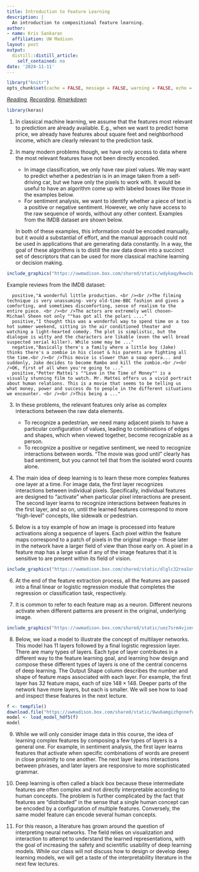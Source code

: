 ```yaml
---
title: Introduction to Feature Learning
description: |
  An introduction to compositional feature learning.
author:
- name: Kris Sankaran
  affiliation: UW Madison
layout: post
output:
  distill::distill_article:
    self_contained: no
date: '2024-11-11'
---
```


```r
library("knitr")
opts_chunk$set(cache = FALSE, message = FALSE, warning = FALSE, echo = TRUE)
```

_[Reading](https://distill.pub/2016/handwriting/), [Recording](https://mediaspace.wisc.edu/media/Week%2013%20%5B1%5D%20%20Introduction%20to%20Feature%20Learning/1_7qiw6ydn), [Rmarkdown](https://github.com/krisrs1128/stat436_notes/blob/main/notes/2024-12-27-week13-1.Rmd)_

```r
library(keras)
```

1. In classical machine learning, we assume that the features most relevant to
prediction are already available. E.g., when we want to predict home price, we
already have features about square feet and neighborhood income, which are
clearly relevant to the prediction task.

2. In many modern problems though, we have only access to data where the most
relevant features have not been directly encoded.

  	* In image classification, we only have raw pixel values. We may want to
  	predict whether a pedestrian is in an image taken from a self-driving car,
  	but we have only the pixels to work with. It would be useful to have an
  	algorithm come up with labeled boxes like those in the examples below.
  	* For sentiment analysis, we want to identify whether a piece of text is a
  	positive or negative sentiment. However, we only have access to the raw
  	sequence of words, without any other context. Examples from the IMDB dataset
  	are shown below.
  	
    In both of these examples, this information could be encoded manually, but
    it would a substantial of effort, and the manual approach could not be used
    in applications that are generating data constantly. In a way, the goal of
    these algorithms is to distill the raw data down into a succinct set of
    descriptors that can be used for more classical machine learning or decision
    making.
    
```r
include_graphics("https://uwmadison.box.com/shared/static/wdykaqy9wwzkwneoqqva0550vpni6vfo.jpeg")
```

Example reviews from the IMDB dataset:

```
  positive,"A wonderful little production. <br /><br />The filming technique is very unassuming- very old-time-BBC fashion and gives a comforting, and sometimes discomforting, sense of realism to the entire piece. <br /><br />The actors are extremely well chosen- Michael Sheen not only ""has got all the polari ...."
  positive,"I thought this was a wonderful way to spend time on a too hot summer weekend, sitting in the air conditioned theater and watching a light-hearted comedy. The plot is simplistic, but the dialogue is witty and the characters are likable (even the well bread suspected serial killer). While some may be ..."
  negative,"Basically there's a family where a little boy (Jake) thinks there's a zombie in his closet & his parents are fighting all the time.<br /><br />This movie is slower than a soap opera... and suddenly, Jake decides to become Rambo and kill the zombie.<br /><br />OK, first of all when you're going to ..."
  positive,"Petter Mattei's ""Love in the Time of Money"" is a visually stunning film to watch. Mr. Mattei offers us a vivid portrait about human relations. This is a movie that seems to be telling us what money, power and success do to people in the different situations we encounter. <br /><br />This being a ..."
```

3. In these problems, the relevant features only arise as complex interactions
between the raw data elements.
  
  	* To recognize a pedestrian, we need many adjacent pixels to have a
  	particular configuration of values, leading to combinations of edges and
  	shapes, which when viewed together, become recognizable as a person.
  	* To recognize a positive or negative sentiment, we need to recognize
  	interactions between words. "The movie was good until" clearly has bad
  	sentiment, but you cannot tell that from the isolated word counts alone.
	
4. The main idea of deep learning is to learn these more complex features one
layer at a time. For image data, the first layer recognizes interactions between
individual pixels. Specifically, individual features are designed to "activate"
when particular pixel interactions are present. The second layer learns to
recognize interactions between features in the first layer, and so on, until the
learned features correspond to more "high-level" concepts, like sidewalk or
pedestrian.

5. Below is a toy example of how an image is processed into feature activations
along a sequence of layers. Each pixel within the feature maps correspond to a
patch of pixels in the original image -- those later in the network have a
larger field of view than those early on. A pixel in a feature map has a large
value if any of the image features that it is sensitive to are present within
its field of vision.

```r
include_graphics("https://uwmadison.box.com/shared/static/dlglc32rea1ovqrwgj9in6yxje5ml036.png")
```
	
6. At the end of the feature extraction process, all the features are passed
into a final linear or logistic regression module that completes the regression
or classification task, respectively.

7. It is common to refer to each feature map as a neuron. Different neurons
activate when different patterns are present in the original, underlying image.

```r
include_graphics("https://uwmadison.box.com/shared/static/uez7srm4vjzev1qsg93tb03vjgkqpt81.png")
```

8. Below, we load a model to illustrate the concept of multilayer networks. This
model has 11 layers followed by a final logistic regression layer. There are
many types of layers. Each type of layer contributes in a different way to the
feature learning goal, and learning how design and compose these different types
of layers is one of the central concerns of deep learning. The Output Shape
column describes the number and shape of feature maps associated with each
layer. For example, the first layer has 32 feature maps, each of size $148
\times 148$. Deeper parts of the network have more layers, but each is smaller.
We will see how to load and inspect these features in the next lecture.

```r
f <- tempfile()
download.file("https://uwmadison.box.com/shared/static/9wu6amgizhgnnefwrnyqzkf8glb6ktny.h5", f)
model <- load_model_hdf5(f)
model
```

9. While we will only consider image data in this course, the idea of learning
complex features by composing a few types of layers is a general one. For
example, in sentiment analysis, the first layer learns features that activate
when specific combinations of words are present in close proximity to one
another. The next layer learns interactions between phrases, and later layers
are responsive to more sophisticated grammar.

10. Deep learning is often called a black box because these intermediate features
are often complex and not directly interpretable according to human concepts.
The problem is further complicated by the fact that features are "distributed"
in the sense that a single human concept can be encoded by a configuration of
multiple features. Conversely, the same model feature can encode several human
concepts.
	
11. For this reason, a literature has grown around the question of interpreting
neural networks. The field relies on visualization and interaction to attempt to
understand the learned representations, with the goal of increasing the safety
and scientific usability of deep learning models. While our class will not
discuss how to design or develop deep learning models, we will get a taste of
the interpretability literature in the next few lectures.
